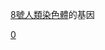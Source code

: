 {{Genes by human chromosome}}
{{Commons category|Genes on human chromosome 8}}
[[8號染色體|8號人類染色體]]的基因

[[分类:依染色體分類的基因|0]]